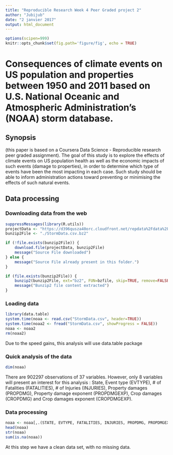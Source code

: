 ---
title: "Reproducible Research Week 4 Peer Graded project 2"
author: "Jubijub"
date: "2 janvier 2017"
output: html_document
---

```{r setup, include=FALSE}
options(scipen=999)
knitr::opts_chunk$set(fig.path='figure/fig', echo = TRUE)
```
# Consequences of climate events on US population and properties between 1950 and 2011 based on U.S. National Oceanic and Atmospheric Administration’s (NOAA) storm database.

## Synopsis
(this paper is based on a Coursera Data Science - Reproducible research peer graded assignment).
The goal of this study is to explore the effects of climate events on US population health as well as the economic impacts of such events (damage to properties), in order to determine which type of events have been the most impacting in each case.
Such study should be able to inform administration actions toward preventing or minimising the effects of such natural events.

## Data processing

### Downloading data from the web
```{r init}
suppressMessages(library(R.utils))
projectData <- "https://d396qusza40orc.cloudfront.net/repdata%2Fdata%2FStormData.csv.bz2"
bunzip2File <- "./StormData.csv.bz2"

if (!file.exists(bunzip2File)) {
    download.file(projectData, bunzip2File)
    message("Source File downloaded")
} else {
    message("Source File already present in this folder.")
}

if (file.exists(bunzip2File)) {
    bunzip2(bunzip2File, ext="bz2", FUN=bzfile, skip=TRUE, remove=FALSE)
    message("Bunzip2 file content extracted")
} 

```
### Loading data

```{r load, cache=TRUE}
library(data.table)
system.time(noaa <- read.csv("StormData.csv", header=TRUE))
system.time(noaa2 <- fread("StormData.csv", showProgress = FALSE))
noaa <- noaa2
rm(noaa2)
```
Due to the speed gains, this analysis will use data.table package

### Quick analysis of the data
```{r analyze1, cache=TRUE}
dim(noaa)
```

There are 902297 observations of 37 variables. However, only 8 variables will present an interest for this analysis : State, Event type (EVTYPE), # of Fatalities (FATALITIES), # of Injuries (INJURIES), Property damages (PROPDMG), Property damage exponent (PROPDMGEXP), Crop damages (CROPDMG) and Crop damages exponent (CROPDMGEXP).

### Data processing
```{r clean, cache=TRUE}
noaa <- noaa[,.(STATE, EVTYPE, FATALITIES, INJURIES, PROPDMG, PROPDMGEXP, CROPDMG, CROPDMGEXP)]
head(noaa)
str(noaa)
sum(is.na(noaa))
```
At this step we have a clean data set, with no missing data.